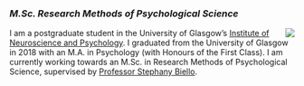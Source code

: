 <br>
<br>

### *M.Sc. Research Methods of Psychological Science*

<img style="float: right;" src="Images\Photo1.png">


I am a postgraduate student in the University of Glasgow's
[Institute of Neuroscience and Psychology](http://www.gla.ac.uk/researchinstitutes/neurosciencepsychology/). I graduated from the University of Glasgow in 2018 with an M.A. in Psychology (with Honours of the First Class). I am currently working towards an M.Sc. in Research Methods of Psychological Science, supervised by [Professor Stephany Biello](https://www.gla.ac.uk/schools/psychology/staff/stephanybiello/).




